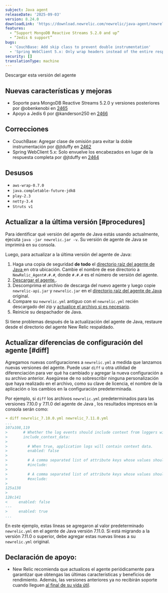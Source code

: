```yaml
---
subject: Java agent
releaseDate: '2025-09-03'
version: 8.24.0
downloadLink: 'https://download.newrelic.com/newrelic/java-agent/newrelic-agent/8.24.0/'
features:
  - “Support MongoDB Reactive Streams 5.2.0 and up”
  - “Jedis 6 support”
bugs:
  - 'CouchBase: Add skip class to prevent double instrumentation'
  - 'Spring WebClient 5.x: Only wrap headers instead of the entire response'
security: []
translationType: machine
---
```


<ButtonGroup>
  <ButtonLink role="button" to="https://download.newrelic.com/newrelic/java-agent/newrelic-agent/8.24.0/" variant="primary">
    Descargar esta versión del agente
  </ButtonLink>
</ButtonGroup>

## Nuevas características y mejoras

* Soporte para MongoDB Reactive Streams 5.2.0 y versiones posteriores por @obenkenobi en [2465](https://github.com/newrelic/newrelic-java-agent/pull/2465)
* Apoyo a Jedis 6 por @kanderson250 en [2466](https://github.com/newrelic/newrelic-java-agent/pull/2466)

## Correcciones

* CouchBase: Agregar clase de omisión para evitar la doble instrumentación por @jtduffy en [2462](https://github.com/newrelic/newrelic-java-agent/pull/2462)
* Spring WebClient 5.x: Solo envuelve los encabezados en lugar de la respuesta completa por @jtduffy en [2464](https://github.com/newrelic/newrelic-java-agent/pull/2464)

## Desusos

* `aws-wrap-0.7.0`
* `java.completable-future-jdk8`
* `play-2.3`
* `netty-3.4`
* `Struts v1`

## Actualizar a la última versión [#procedures]

Para identificar qué versión del agente de Java estás usando actualmente, ejecuta `java -jar newrelic.jar -v`. Su versión de agente de Java se imprimirá en su consola.

Luego, para actualizar a la última versión del agente de Java:

1. Haga una copia de seguridad **de todo** el [directorio raíz del agente de Java ](/docs/agents/manage-apm-agents/troubleshooting/find-agent-root-directory#java-agent)en otra ubicación. Cambie el nombre de ese directorio a `NewRelic_Agent#.#.#`, donde `#.#.#` es el número de versión del agente.
2. [Descargar el agente.](/docs/release-notes/agent-release-notes/java-release-notes).
3. Descomprima el archivo de descarga del nuevo agente y luego copie `newrelic-api.jar` y `newrelic.jar` en el [directorio raíz del agente de Java](/docs/agents/manage-apm-agents/troubleshooting/find-agent-root-directory#java-agent) original.
4. Compare su `newrelic.yml` antiguo con el `newrelic.yml` recién descargado del zip y [actualice el archivo si es necesario](#diff).
5. Reinicie su despachador de Java.

Si tiene problemas después de la actualización del agente de Java, restaure desde el directorio del agente New Relic respaldado.

## Actualizar diferencias de configuración del agente [#diff]

Agregamos nuevas configuraciones a `newrelic.yml` a medida que lanzamos nuevas versiones del agente. Puede usar `diff` u otra utilidad de diferenciación para ver qué ha cambiado y agregar la nueva configuración a su archivo anterior. Asegúrese de no sobrescribir ninguna personalización que haya realizado en el archivo, como su clave de licencia, el nombre de la aplicación o los cambios en la configuración predeterminada.

Por ejemplo, si `diff` los archivos `newrelic.yml` predeterminados para las versiones 7.10.0 y 7.11.0 del agente de Java , los resultados impresos en la consola serán como:

```yaml
➜ diff newrelic_7.10.0.yml newrelic_7.11.0.yml
...
107a108,119
>       # Whether the log events should include context from loggers with support for that.
>       include_context_data:
>
>         # When true, application logs will contain context data.
>         enabled: false
>
>         # A comma separated list of attribute keys whose values should be sent to New Relic.
>         #include:
>
>         # A comma separated list of attribute keys whose values should not be sent to New Relic.
>         #exclude:
>
125a138
>
128c141
<     enabled: false
---
>     enabled: true
...
```

En este ejemplo, estas líneas se agregaron al valor predeterminado `newrelic.yml` en el agente de Java versión 7.11.0. Si está migrando a la versión 7.11.0 o superior, debe agregar estas nuevas líneas a su `newrelic.yml` original.

## Declaración de apoyo:

* New Relic recomienda que actualices el agente periódicamente para garantizar que obtengas las últimas características y beneficios de rendimiento. Además, las versiones anteriores ya no recibirán soporte cuando lleguen [al final de su vida útil](https://docs.newrelic.com/docs/using-new-relic/cross-product-functions/install-configure/notification-changes-new-relic-saas-features-distributed-software/).